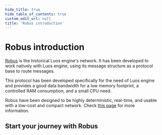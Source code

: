```yaml
---
hide_title: true
hide_table_of_contents: true
custom_edit_url: null
title: 'Robus introduction'
---
```



# Robus introduction

[Robus](https://github.com/Luos-io/luos_engine/tree/main/network/robus) is the historical Luos engine's network. It has been developed to work natively with Luos engine, using its message structure as a protocol base to route messages.

This protocol has been developed specifically for the need of Luos engine and provides a good data bandwidth for a low memory footprint, a controlled RAM consumption, and a small CPU need.

Robus have been designed to be highly deterministic, real-time, and usable with a low-cost and compact network. Check [this page](/docs/next/hardware-consideration/minimum-requirements) for more information.

## Start your journey with Robus

<ToolsCard data={dataJson} />
